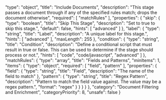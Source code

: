   "type": "object",
  "title": "Include Documents",
  "description": "This stage passes a document through if any of the specified rules match; drops the document otherwise",
  "required": [
    "matchRules"
  ],
  "properties": {
    "skip": {
      "type": "boolean",
      "title": "Skip This Stage",
      "description": "Set to true to skip this stage.",
      "default": false,
      "hints": [
        "advanced"
      ]
    },
    "label": {
      "type": "string",
      "title": "Label",
      "description": "A unique label for this stage.",
      "hints": [
        "advanced"
      ],
      "maxLength": 255
    },
    "condition": {
      "type": "string",
      "title": "Condition",
      "description": "Define a conditional script that must result in true or false. This can be used to determine if the stage should process or not.",
      "hints": [
        "code",
        "code/javascript",
        "advanced"
      ]
    },
    "matchRules": {
      "type": "array",
      "title": "Fields and Patterns",
      "minItems": 1,
      "items": {
        "type": "object",
        "required": [
          "field",
          "pattern"
        ],
        "properties": {
          "field": {
            "type": "string",
            "title": "Field",
            "description": "The name of the field to match"
          },
          "pattern": {
            "type": "string",
            "title": "Regex Pattern",
            "description": "Pattern to match the field value against. The value may be a regex pattern.",
            "format": "regex"
          }
        }
      }
    }
  },
  "category": "Document Filtering and Enrichment",
  "categoryPriority": 8,
  "unsafe": false
}
